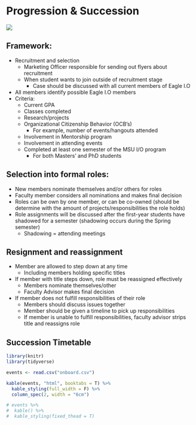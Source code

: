 # Progression & Succession

![](images/replacements.PNG)

## Framework:  

+ Recruitment and selection
    + Marketing Officer responsible for sending out flyers about recruitment
    + When student wants to join outside of recruitment stage
        + Case should be discussed with all current members of Eagle I.O
+ All members identify possible Eagle I.O members 
+ Criteria: 
    + Current GPA
    + Classes completed
    + Research/projects
    + Organizational Citizenship Behavior (OCB's) 
        * For example, number of events/hangouts attended
    + Involvement in Mentorship program
    + Involvement in attending events
    + Completed at least one semester of the MSU I/O program
        + For both Masters' and PhD students

## Selection into formal roles:

+ New members nominate themselves and/or others for roles
+ Faculty member considers all nominations and makes final decision
+ Roles can be own by one member, or can be co-owned (should be determine with the amount of projects/responsibilities the role holds)
+ Role assignments will be discussed after the first-year students have shadowed for a semester (shadowing occurs during the Spring semester)
    + Shadowing = attending meetings

## Resignment and reassignment

+ Member are allowed to step down at any time
    + Including members holding specific titles
+ If member with title steps down, role must be reassigned effectively
    + Members nominate themselves/other
    + Faculty Advisor makes final decision
+ If member does not fulfill responsibilities of their role
    + Members should discuss issues together
    + Member should be given a timeline to pick up responsibilities
    + If member is unable to fulfill responsibilities, faculty advisor strips title and reassigns role

## Succession Timetable{#timetable}

```r

library(knitr)
library(tidyverse)

events <- read.csv("onboard.csv")

kable(events, "html", booktabs = T) %>%
  kable_styling(full_width = F) %>%
  column_spec(2, width = "6cm")

# events %>%
#  kable() %>%
#  kable_styling(fixed_thead = T)

```


